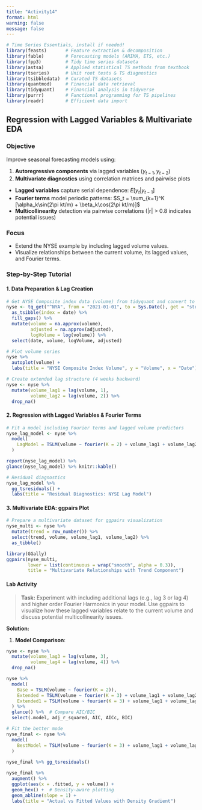 ```yaml
---
title: "Activity14"
format: html
warning: false
message: false
---
```


```r
# Time Series Essentials, install if needed!
library(feasts)       # Feature extraction & decomposition
library(fable)        # Forecasting models (ARIMA, ETS, etc.)
library(fpp3)         # Tidy time series dataseta
library(astsa)        # Applied statistical TS methods from textbook
library(tseries)      # Unit root tests & TS diagnostics
library(tsibbledata)  # Curated TS datasets
library(quantmod)     # Financial data retrieval
library(tidyquant)    # Financial analysis in tidyverse
library(purrr)        # Functional programming for TS pipelines
library(readr)        # Efficient data import
```


## Regression with Lagged Variables & Multivariate EDA

### Objective

Improve seasonal forecasting models using:  

1. **Autoregressive components** via lagged variables ($y_{t-1}, y_{t-2}$)  
2. **Multivariate diagnostics** using correlation matrices and pairwise plots

- **Lagged variables** capture serial dependence: $E[y_t | y_{t-1}]$  
- **Fourier terms** model periodic patterns: $S_t = \sum_{k=1}^K [\alpha_k\sin(2\pi kt/m) + \beta_k\cos(2\pi kt/m)]$  
- **Multicollinearity** detection via pairwise correlations (|r| > 0.8 indicates potential issues)


### Focus

- Extend the NYSE example by including lagged volume values.
- Visualize relationships between the current volume, its lagged values, and Fourier terms.

### Step-by-Step Tutorial

#### 1. Data Preparation & Lag Creation

```r
# Get NYSE Composite index data (volume) from tidyquant and convert to tsibble
nyse <- tq_get("^NYA", from = "2021-01-01", to = Sys.Date(), get = "stock.prices") %>% 
  as_tsibble(index = date) %>% 
  fill_gaps() %>% 
  mutate(volume = na.approx(volume),
         adjusted = na.approx(adjusted),
         logVolume = log(volume)) %>% 
  select(date, volume, logVolume, adjusted)

# Plot volume series
nyse %>% 
  autoplot(volume) +
  labs(title = "NYSE Composite Index Volume", y = "Volume", x = "Date")

# Create extended lag structure (4 weeks backward)
nyse <- nyse %>% 
  mutate(volume_lag1 = lag(volume, 1),
         volume_lag2 = lag(volume, 2)) %>% 
  drop_na()
```

#### 2. Regression with Lagged Variables & Fourier Terms

```r
# Fit a model including Fourier terms and lagged volume predictors
nyse_lag_model <- nyse %>% 
  model(
    LagModel = TSLM(volume ~ fourier(K = 2) + volume_lag1 + volume_lag2)
  )

report(nyse_lag_model) %>% 
glance(nyse_lag_model) %>% knitr::kable()

# Residual diagnostics
nyse_lag_model %>% 
  gg_tsresiduals() +
  labs(title = "Residual Diagnostics: NYSE Lag Model")
```

#### 3. Multivariate EDA: ggpairs Plot

```r
# Prepare a multivariate dataset for ggpairs visualization
nyse_multi <- nyse %>% 
  mutate(trend = row_number()) %>% 
  select(trend, volume, volume_lag1, volume_lag2) %>% 
  as_tibble()

library(GGally)
ggpairs(nyse_multi, 
        lower = list(continuous = wrap("smooth", alpha = 0.3)),
        title = "Multivariate Relationships with Trend Component")
```

#### Lab Activity

> **Task:** Experiment with including additional lags (e.g., lag 3 or lag 4) and higher order Fourier Harmonics in your model. Use ggpairs to visualize how these lagged variables relate to the current volume and discuss potential multicollinearity issues.


**Solution:**

1. **Model Comparison**:  

```r

nyse <- nyse %>% 
  mutate(volume_lag3 = lag(volume, 3),
         volume_lag4 = lag(volume, 4)) %>% 
  drop_na()

nyse %>% 
  model(
    Base = TSLM(volume ~ fourier(K = 2)),
    Extended = TSLM(volume ~ fourier(K = 3) + volume_lag1 + volume_lag2),
    Extended1 = TSLM(volume ~ fourier(K = 3) + volume_lag1 + volume_lag2 + volume_lag3 + volume_lag4)
  ) %>% 
  glance() %>%  # Compare AIC/BIC
  select(.model, adj_r_squared, AIC, AICc, BIC)

# Fit the better mode
nyse_final <- nyse %>% 
  model(
    BestModel = TSLM(volume ~ fourier(K = 3) + volume_lag1 + volume_lag2 + volume_lag3 + volume_lag4)
  )
  
nyse_final %>% gg_tsresiduals()

nyse_final %>% 
  augment() %>% 
  ggplot(aes(x = .fitted, y = volume)) + 
  geom_hex() +  # Density-aware plotting
  geom_abline(slope = 1) +
  labs(title = "Actual vs Fitted Values with Density Gradient")
```





